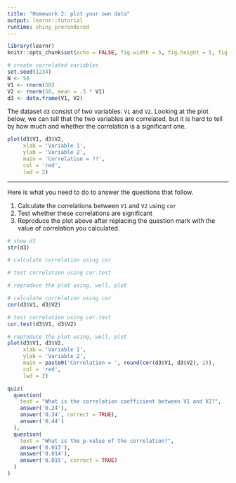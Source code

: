 ```yaml
---
title: "Homework 2: plot your own data"
output: learnr::tutorial
runtime: shiny_prerendered
---
```


```r
library(learnr)
knitr::opts_chunk$set(echo = FALSE, fig.width = 5, fig.height = 5, fig.align = 'center')

# create correlated variables
set.seed(1234)
N <- 50
V1 <- rnorm(50)
V2 <- rnorm(50, mean = .5 * V1)
d3 <- data.frame(V1, V2)
```

The dataset `d3` consist of two variables: `V1` and `V2`. Looking at the plot 
below, we can tell that the two variables are correlated, but it is hard to tell
by how much and whether the correlation is a significant one.

```r
plot(d3$V1, d3$V2,
     xlab = 'Variable 1',
     ylab = 'Variable 2',
     main = 'Correlation = ??',
     col = 'red',
     lwd = 2)
```

---

Here is what you need to do to answer the questions that follow.

1. Calculate the correlations between `V1` and `V2` using `cor`
2. Test whether these correlations are significant
3. Reproduce the plot above after replacing the question mark with the value of
correlation you calculated.

```r
# show d3
str(d3)

# calculate correlation using cor

# test correlation using cor.test

# reproduce the plot using, well, plot
```

```r
# calculate correlation using cor
cor(d3$V1, d3$V2)

# test correlation using cor.test
cor.test(d3$V1, d3$V2)

# reproduce the plot using, well, plot
plot(d3$V1, d3$V2,
     xlab = 'Variable 1',
     ylab = 'Variable 2',
     main = paste0('Correlation = ', round(cor(d3$V1, d3$V2), 2)),
     col = 'red',
     lwd = 2)
```

```r
quiz(
  question(
    text = "What is the correlation coefficient between V1 and V2?",
    answer('0.24'),
    answer('0.34', correct = TRUE),
    answer('0.44')
  ),
  question(
    text = "What is the p-value of the correlation?",
    answer('0.013'),
    answer('0.014'),
    answer('0.015', correct = TRUE)
  )
)
```
